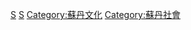 {{noteTA
|T=zh-hant:蘇丹語言; zh-hans:苏丹语言
|G1=Languages of Sudan
}}
{{Commons cat|Languages of Sudan}}

[[Category:各國語言|S]]
[[Category:非洲语言|S]]
[[Category:蘇丹文化|Category:蘇丹文化]]
[[Category:蘇丹社會|Category:蘇丹社會]]